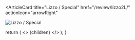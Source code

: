<ArticleCard
  title="Lizzo / Special"
  href="/review/lizzo2L/"
  actionIcon="arrowRight"
>

![Lizzo / Special](../../images/cd/lizzo2L.jpg)

</ArticleCard>

  return (
    <>
      {children}
    </>
  );
}